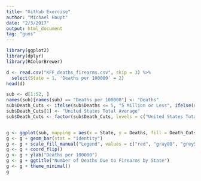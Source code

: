 ```yaml
---
title: "Github Exercise"
author: "Michael Haupt"
date: "2/3/2017"
output: html_document
tag: "guns"
---
```


```r
library(ggplot2)
library(dplyr)
library(RColorBrewer)

d <- read.csv("KFF_deaths_firearms.csv", skip = 3) %>%
  select(State = 1, 'Deaths per 100000' = 2)
head(d)

sub <- d[1:52, ]
names(sub)[names(sub) == "Deaths per 100000"] <- "Deaths"
sub$Death_Cuts <- ifelse(sub$Deaths <= 5, "5 Million or Less", ifelse(sub$Deaths > 5 & sub$Deaths <= 10, "Between 5 Million and 10 Million", ifelse(sub$Deaths > 10 & sub$Deaths <= 15, "Between 10 Million and 15 Million", "More than 15 Million")))
sub$Death_Cuts[1] <- "United States Total Average"
sub$Death_Cuts <- factor(sub$Death_Cuts, levels = c("United States Total Average", "5 Million or Less", "Between 5 Million and 10 Million", "Between 10 Million and 15 Million", "More than 15 Million"))


g <- ggplot(sub, mapping = aes(x = State, y = Deaths, fill = Death_Cuts))
g <- g + geom_bar(stat = "identity")
g <- g + scale_fill_manual("Legend", values = c("red", "gray80", "grey55", "grey25", "black"))
g <- g + coord_flip()
g <- g + ylab("Deaths per 100000")
g <- g + ggtitle("Number of Deaths Due to Firearms by State")
g <- g + theme_minimal()
g


```


